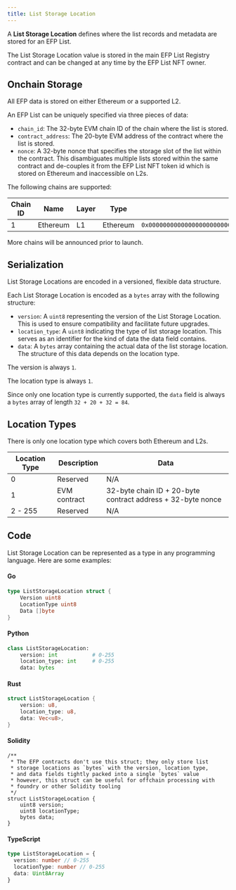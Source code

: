 ```yaml
---
title: List Storage Location
---
```


A **List Storage Location** defines where the list records and metadata are stored for an EFP List.

The List Storage Location value is stored in the main EFP List Registry contract and can be changed at any time by the EFP List NFT owner.

## Onchain Storage

All EFP data is stored on either Ethereum or a supported L2.

An EFP List can be uniquely specified via three pieces of data:

- `chain_id`: The 32-byte EVM chain ID of the chain where the list is stored.
- `contract_address`: The 20-byte EVM address of the contract where the list is stored.
- `nonce`: A 32-byte nonce that specifies the storage slot of the list within the contract. This disambiguates multiple lists stored within the same contract and de-couples it from the EFP List NFT token id which is stored on Ethereum and inaccessible on L2s.

The following chains are supported:

| Chain ID | Name | Layer | Type | 32-Byte Chain ID |
| --- | --- | --- | --- | --- |
| 1 | Ethereum | L1 | Ethereum | `0x0000000000000000000000000000000000000000000000000000000000000001` |

More chains will be announced prior to launch.

## Serialization

List Storage Locations are encoded in a versioned, flexible data structure.

Each List Storage Location is encoded as a `bytes` array with the following structure:

- `version`: A `uint8` representing the version of the List Storage Location. This is used to ensure compatibility and facilitate future upgrades.
- `location_type`: A `uint8` indicating the type of list storage location. This serves as an identifier for the kind of data the data field contains.
- `data`: A `bytes` array containing the actual data of the list storage location. The structure of this data depends on the location type.

The version is always `1`.

The location type is always `1`.

Since only one location type is currently supported, the `data` field is always a `bytes` array of length `32 + 20 + 32 = 84`.

## Location Types

There is only one location type which covers both Ethereum and L2s.

| Location Type | Description  | Data                                                        |
| ------------- | ------------ | ----------------------------------------------------------- |
| 0             | Reserved     | N/A                                                         |
| 1             | EVM contract | 32-byte chain ID + 20-byte contract address + 32-byte nonce |
| 2 - 255       | Reserved     | N/A                                                         |

## Code

List Storage Location can be represented as a type in any programming language. Here are some examples:

#### Go

```go
type ListStorageLocation struct {
    Version uint8
    LocationType uint8
    Data []byte
}
```

#### Python

```python
class ListStorageLocation:
    version: int           # 0-255
    location_type: int     # 0-255
    data: bytes
```

#### Rust

```rust
struct ListStorageLocation {
    version: u8,
    location_type: u8,
    data: Vec<u8>,
}
```

#### Solidity

```solidity
/**
 * The EFP contracts don't use this struct; they only store list
 * storage locations as `bytes` with the version, location type,
 * and data fields tightly packed into a single `bytes` value
 * however, this struct can be useful for offchain processing with
 * foundry or other Solidity tooling
 */
struct ListStorageLocation {
    uint8 version;
    uint8 locationType;
    bytes data;
}
```

#### TypeScript

```typescript
type ListStorageLocation = {
  version: number // 0-255
  locationType: number // 0-255
  data: Uint8Array
}
```
